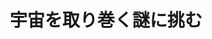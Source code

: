 ﻿---
title: "宇宙を取り巻く謎に挑む"
category: "理学院"
vol: "78"
interviewee: "山口 昌英"
url: ""
tags: []
pdf: "78-5-yamaguchi.pdf"
career: ""
preface: "山口先生は、宇宙の始まりや宇宙の実態はどのようなものなのかを追い求め研究をしている。宇宙理論 研究では、研究対象を直接手にとって実験を行うことができないため、どのように研究すべきかという根 本的な問いが大きな問題となる。本稿では、宇宙理論研究に特有の3つのアプローチを手がかりに、広大 な宇宙に挑む先生の研究スタイルを、具体的な宇宙現象を例に紹介する。"
---
